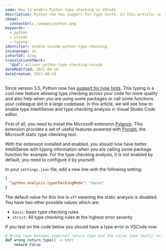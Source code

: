 ```yaml
---
name: How to enable Python type checking in VSCode
description: Python now has support for type hints. In this article, we will see how to enable better IntelliSense and type checking analysis in VSCode.
image:
  contentUrl: /images/python.png
keywords:
  - python
  - vscode
  - typing
identifier: enable-vscode-python-type-checking
inLanguage: en
isPartOf: blog
translationOfWork:
  "@id": activer-python-type-checking-vscode
dateModified: 2021-08-18
dateCreated: 2021-08-18
---
```


Since version 3.5, Python now has [support for type hints](https://docs.python.org/3/library/typing.html). This typing is a cool new feature allowing type checking across your code for more quality and also help when you are using some packages or call some functions your colleague did in a large codebase. In this article, we will see how to enable type IntelliSense and type checking analysis in Visual Studio Code editor.

First of all, you need to install the Microsoft extension [Pylance](https://marketplace.visualstudio.com/items?itemName=ms-python.vscode-pylance). This extension provides a set of useful features powered with [Pyright](https://github.com/microsoft/pyright), the Microsoft static type checking tool.

With the extension installed and enabled, you should now have better IntelliSense with typing information when you are calling some package function for example. For the type checking analysis, it is not enabled by default, you need to configure it by yourself.

In your `settings.json` file, add a new line with the following setting:

```json
{
  "python.analysis.typeCheckingMode": "basic"
}
```

The default value for this line is `off` meaning the static analysis is disabled. You have two other possible values which are:

- `basic`: basic type checking rules
- `strict`: All type checking rules at the highest error severity

If you test on the code below you should have a type error in VSCode now

```python
# Wrong type between expected return type and the value type really returned by this function
def wrong_return_type() -> str:
    return False
```
